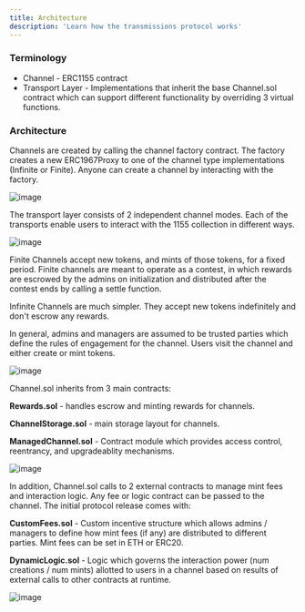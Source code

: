 ```yaml
---
title: Architecture
description: 'Learn how the transmissions protocol works'
---
```


### Terminology
* Channel - ERC1155 contract
* Transport Layer - Implementations that inherit the base Channel.sol contract which can support different functionality by overriding 3 virtual functions.

### Architecture

Channels are created by calling the channel factory contract. The factory creates a new ERC1967Proxy to one of the channel type implementations (Infinite or Finite). Anyone can create a channel by interacting with the factory.

![image](https://hackmd.io/_uploads/HyzF-134R.png)

The transport layer consists of 2 independent channel modes. Each of the transports enable users to interact with the 1155 collection in different ways.

![image](https://hackmd.io/_uploads/SJZlmJ3NR.png)

Finite Channels accept new tokens, and mints of those tokens, for a fixed period. Finite channels are meant to operate as a contest, in which rewards are escrowed by the admins on initialization and distributed after the contest ends by calling a settle function.

Infinite Channels are much simpler. They accept new tokens indefinitely and don't escrow any rewards.

In general, admins and managers are assumed to be trusted parties which define the rules of engagement for the channel. Users visit the channel and either create or mint tokens.

![image](https://hackmd.io/_uploads/ry6eBkn4A.png)

Channel.sol inherits from 3 main contracts:

**Rewards.sol** - handles escrow and minting rewards for channels.

**ChannelStorage.sol** - main storage layout for channels.

**ManagedChannel.sol** - Contract module which provides access control, reentrancy, and upgradeablity mechanisms.

![image](https://hackmd.io/_uploads/r1_JU12EC.png)

In addition, Channel.sol calls to 2 external contracts to manage mint fees and interaction logic. Any fee or logic contract can be passed to the channel. The initial protocol release comes with:

**CustomFees.sol** - Custom incentive structure which allows admins / managers to define how mint fees (if any) are distributed to different parties. Mint fees can be set in ETH or ERC20.

**DynamicLogic.sol** - Logic which governs the interaction power (num creations / num mints) allotted to users in a channel based on results of external calls to other contracts at runtime.

![image](https://hackmd.io/_uploads/SyBfDkhEC.png)
